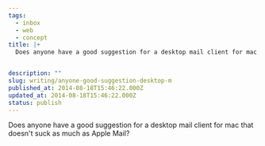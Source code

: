 ```yaml
---
tags:
  - inbox
  - web
  - concept
title: |+
  Does anyone have a good suggestion for a desktop mail client for mac that doesn't suck as much as Apple Mail?


description: ""
slug: writing/anyone-good-suggestion-desktop-m
published_at: 2014-08-18T15:46:22.000Z
updated_at: 2014-08-18T15:46:22.000Z
status: publish
---
```

Does anyone have a good suggestion for a desktop mail client for mac that doesn't suck as much as Apple Mail?
